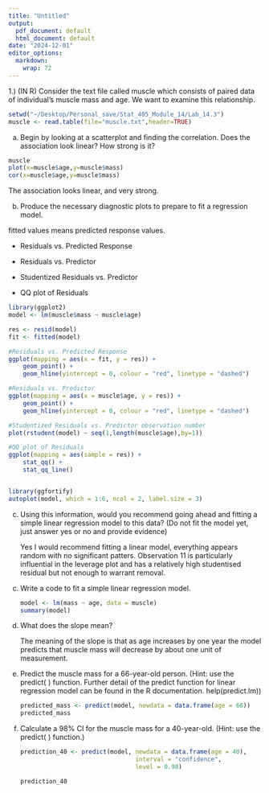 ```yaml
---
title: "Untitled"
output:
  pdf_document: default
  html_document: default
date: "2024-12-01"
editor_options:
  markdown:
    wrap: 72
---
```


1.) (IN R) Consider the text file called muscle which consists of paired
data of individual’s muscle mass and age. We want to examine this
relationship.

```r
setwd("~/Desktop/Personal_save/Stat_405_Module_14/Lab_14.3")
muscle <- read.table(file="muscle.txt",header=TRUE)
```

a.  Begin by looking at a scatterplot and finding the correlation. Does
    the association look linear? How strong is it?

```r
muscle
plot(x=muscle$age,y=muscle$mass)
cor(x=muscle$age,y=muscle$mass)
```

The association looks linear, and very strong.

b.  Produce the necessary diagnostic plots to prepare to fit a
    regression model.

fitted values means predicted response values.

-   Residuals vs. Predicted Response

-   Residuals vs. Predictor

-   Studentized Residuals vs. Predictor

-   QQ plot of Residuals

```r
library(ggplot2)
model <- lm(muscle$mass ~ muscle$age) 

res <- resid(model)
fit <- fitted(model)

#Residuals vs. Predicted Response 
ggplot(mapping = aes(x = fit, y = res)) +
    geom_point() +
    geom_hline(yintercept = 0, colour = "red", linetype = "dashed")

#Residuals vs. Predictor 
ggplot(mapping = aes(x = muscle$age, y = res)) +
    geom_point() +
    geom_hline(yintercept = 0, colour = "red", linetype = "dashed")

#Studentized Residuals vs. Predictor observation number 
plot(rstudent(model) ~ seq(1,length(muscle$age),by=1))

#QQ plot of Residuals 
ggplot(mapping = aes(sample = res)) +
    stat_qq() + 
    stat_qq_line()


library(ggfortify)
autoplot(model, which = 1:6, ncol = 2, label.size = 3)
```

c.  Using this information, would you recommend going ahead and fitting
    a simple linear regression model to this data? (Do not fit the model
    yet, just answer yes or no and provide evidence)

    Yes I would recommend fitting a linear model, everything appears
    random with no significant patters. Observation 11 is particularly
    influential in the leverage plot and has a relatively high
    studentised residual but not enough to warrant removal.

<!-- -->

c.  Write a code to fit a simple linear regression model.

    ```r
    model <- lm(mass ~ age, data = muscle) 
    summary(model)
    ```

d.  What does the slope mean?

    The meaning of the slope is that as age increases by one year the
    model predicts that muscle mass will decrease by about one unit of
    measurement.

e.  Predict the muscle mass for a 66-year-old person. (Hint: use the
    predict( ) function. Further detail of the predict function for
    linear regression model can be found in the R documentation.
    help(predict.lm))

    ```r
    predicted_mass <- predict(model, newdata = data.frame(age = 66))
    predicted_mass
    ```

f.  Calculate a 98% CI for the muscle mass for a 40-year-old. (Hint: use
    the predict( ) function.)

    ```r
    prediction_40 <- predict(model, newdata = data.frame(age = 40), 
                                    interval = "confidence", 
                                    level = 0.98)

    prediction_40
    ```
